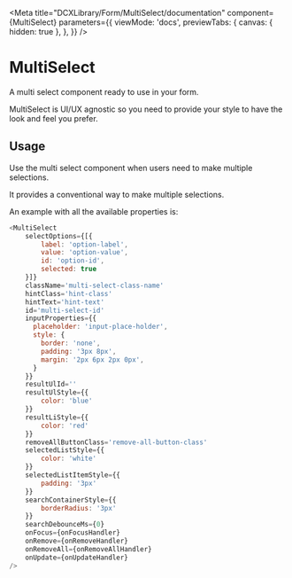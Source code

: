 
<Meta
  title="DCXLibrary/Form/MultiSelect/documentation"
  component={MultiSelect}
  parameters={{
    viewMode: 'docs',
    previewTabs: {
      canvas: { hidden: true },
    },
  }}
/>

# MultiSelect

A multi select component ready to use in your form.

MultiSelect is UI/UX agnostic so you need to provide your style to have the look and feel you prefer.

## Usage

Use the multi select component when users need to make multiple selections.

It provides a conventional way to make multiple selections.

An example with all the available properties is:

```js
<MultiSelect
    selectOptions={[{
        label: 'option-label',
        value: 'option-value',
        id: 'option-id',
        selected: true
    }]}
    className='multi-select-class-name'
    hintClass='hint-class'
    hintText='hint-text'
    id='multi-select-id'
    inputProperties={{
      placeholder: 'input-place-holder',
      style: {
        border: 'none',
        padding: '3px 8px',
        margin: '2px 6px 2px 0px',
      }
    }}
    resultUlId=''
    resultUlStyle={{
        color: 'blue'
    }}
    resultLiStyle={{
        color: 'red'
    }}
    removeAllButtonClass='remove-all-button-class'
    selectedListStyle={{
        color: 'white'
    }}
    selectedListItemStyle={{
        padding: '3px'
    }}
    searchContainerStyle={{
        borderRadius: '3px'
    }}
    searchDebounceMs={0}
    onFocus={onFocusHandler}
    onRemove={onRemoveHandler}
    onRemoveAll={onRemoveAllHandler}
    onUpdate={onUpdateHandler}
/>
```

<Props of={MultiSelect} />